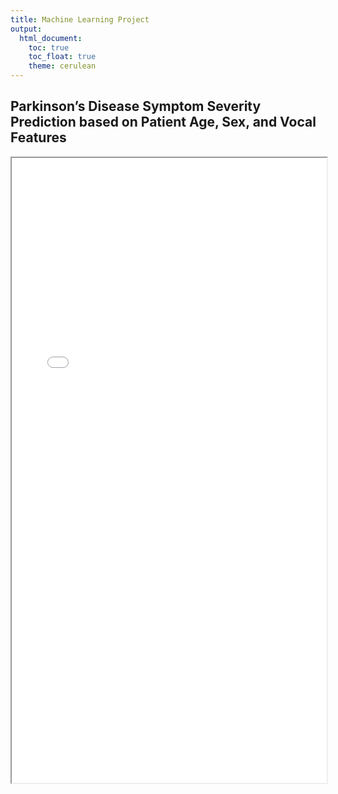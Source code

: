 ```yaml
---
title: Machine Learning Project 
output: 
  html_document:
    toc: true
    toc_float: true
    theme: cerulean
---
```



## Parkinson’s Disease Symptom Severity Prediction based on Patient Age, Sex, and Vocal Features

<iframe src="project/P8106_finalreport.pdf" width="100%" height="1000px">

